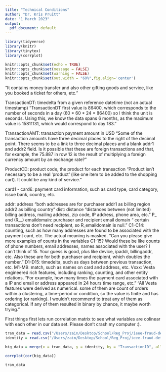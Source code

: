 ---
title: "Technical Conditions"
author: "Dr. Kris Pruitt"
date: "1 March 2023"
output:
  pdf_document: default
---

```{r setup, include=FALSE}
library(tidyverse)
library(knitr)
library(tinytex)
library(corrplot)

knitr::opts_chunk$set(echo = TRUE)
knitr::opts_chunk$set(message = FALSE)
knitr::opts_chunk$set(warning = FALSE)
knitr::opts_chunk$set(out.width = "60%",fig.align='center')

```

“It contains money transfer and also other gifting goods and service, like you booked a ticket for others, etc.”

TransactionDT: timedelta from a given reference datetime (not an actual timestamp)
“TransactionDT first value is 86400, which corresponds to the number of seconds in a day (60 * 60 * 24 = 86400) so I think the unit is seconds. Using this, we know the data spans 6 months, as the maximum value is 15811131, which would correspond to day 183.”

TransactionAMT: transaction payment amount in USD
“Some of the transaction amounts have three decimal places to the right of the decimal point. There seems to be a link to three decimal places and a blank addr1 and addr2 field. Is it possible that these are foreign transactions and that, for example, the 75.887 in row 12 is the result of multiplying a foreign currency amount by an exchange rate?”

ProductCD: product code, the product for each transaction
“Product isn't necessary to be a real 'product' (like one item to be added to the shopping cart). It could be any kind of service.”

card1 - card6: payment card information, such as card type, card category, issue bank, country, etc.

addr: address
“both addresses are for purchaser
addr1 as billing region
addr2 as billing country”
dist: distance
"distances between (not limited) billing address, mailing address, zip code, IP address, phone area, etc.”
P_ and (R__) emaildomain: purchaser and recipient email domain
“ certain transactions don't need recipient, so R_emaildomain is null.”
C1-C14: counting, such as how many addresses are found to be associated with the payment card, etc. The actual meaning is masked.
“Can you please give more examples of counts in the variables C1-15? Would these be like counts of phone numbers, email addresses, names associated with the user? I can't think of 15.
Your guess is good, plus like device, ipaddr, billingaddr, etc. Also these are for both purchaser and recipient, which doubles the number.”
D1-D15: timedelta, such as days between previous transaction, etc.
M1-M9: match, such as names on card and address, etc.
Vxxx: Vesta engineered rich features, including ranking, counting, and other entity relations.
“For example, how many times the payment card associated with a IP and email or address appeared in 24 hours time range, etc.”
"All Vesta features were derived as numerical. some of them are count of orders within a clustering, a time-period or condition, so the value is finite and has ordering (or ranking). I wouldn't recommend to treat any of them as categorical. If any of them resulted in binary by chance, it maybe worth trying."



First things first lets run correlation matrix to see what variables are colinear with each other in our data set. Please don't crash my computer :).
```{r}
tran_data = read.csv("/Users/zain/Desktop/School/Reg_Proj/ieee-fraud-detection/train_transaction.csv")
identity = read.csv("/Users/zain/Desktop/School/Reg_Proj/ieee-fraud-detection/train_identity.csv")

big_data = merge(x = tran_data, y = identity, by = "TransactionID", all.x = TRUE)

corrplot(cor(big_data))
```



```{r}
tran_data
```